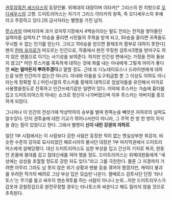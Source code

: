 [[권투암흑전 세스타스]]의 등장인물.
위제대의 대장이며 이타카[* 그리스의 한 지방으로 [[오디세우스]]의 고향. 드미트리어스는 자기가 그리스 이타카의 왕족, 즉 오디세우스의 후예라고 주장하고 있다.]의 금사자라는 별명을 가진 남자.

[[루스카]]의 아버지이며 과거 로마투기장에서 4백승이라는 말도 안되는 전적을 쌓아올린 실력자중 실력자.[* 10승을 올리면 시민들의 주목을 받게 되고, 50승을 올리면 귀족들도 무시할 수 없는 인기를 얻는다. 그리고 100승을 얻으면 황제조차 함부로 대하지 못한다] 왠지 [[한마 유지로]]가 떠오르는 인간으로, 작중에서 완전 무장한 검투사3명을 방어구도 하지 않은 맨몸으로 이기는 사기성을 보여준다.
하지만 인간성 면에서는 가정을 전혀 돌보지 않고[* 어린 루스카를 혹독하게 대하는 것에 화를 내는 아내에게 그렇게 아이가 좋다면 '''씨는 얼마든지 뿌려주겠다'''고 말할 정도. 근데 또 디노데이모스나 드라이덴에게 대하는걸 보면 인간미가 없는건 아니다. 아내와 아들을 도구취급할 뿐 그 이상도 이하도 아니라는게 정확할 듯.] 어린시절의 루스카를 황제의 대역으로 암살자들을 유인해서 미끼로 사용했을정도로 잔혹하고 인간쓰레기같은 일면이 있다. 이덕에 루스카는 가슴에 흉터를 입고 드미트리어스의 아내는 쇼크로 정신이 나가버렸으며 이후 루스카는 아버지를 증오하게 되었다.

그나저나 이 인간의 전성기때 막상막하의 승부를 벌여 한쪽눈을 빼앗은 자하르의 실력도 알수있다. 단지 권투술에 대한 기교가 뛰어나서만이 아니라, 그 주먹 한 방 한 방이 의식을 끊는 힘이 있었다고 한다. 그래서 별명이 '''신이 내린 강권의 자하르'''.

일단 1부 시점에서는 이 사람보다 강한 사람은 등장한 적이 없는 명실상부한 최강자. 비슷한 수준의 강자로 묘사되었던 페르시아의 불사단 대장은 1부 마지막권에서 드미트리어스에게 살해당했다. 대신 드미트리어스도 심한 부상을 입고 간신히 기지로 복귀, 한동안 온몸에 붕대를 감고 침대신세를 져야 했을 정도. 드미트리어스는 위제대원들에게 "세상에는 상상을 초월할 정도로 강한 자도 있다."라고 그를 극찬한다. 물론 그 지경까지 가려면 아무리 그라도 남 못지 않은 위기 상황과 맨붕 등을 겪어야 했겠지만, 캐릭터 붕괴를 우려한 작가의 배려로 그냥 부상 입은 모습만 나온다. 켈베로스 검투사단 단장 '타나토스'는 무기를 들고 싸우지 맨손격투를 하는 사람이 아니니 논외...지만 드미트리우스가 갑옷과 강철장갑으로 완전무장할 경우는 타나토스와 싸운다고 해도 밀리지 않을 것으로 추측된다.
